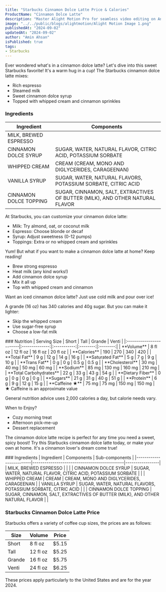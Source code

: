 ```yaml
---
title: "Starbucks Cinnamon Dolce Latte Price & Calories"
ProductName: "Cinnamon Dolce Latte" 
description: "Master Alight Motion Pro for seamless video editing on Android, iOS, and Tablets with our ultimate guide, unlocking advanced features and elevating your skills in 2024!"
image: "../../public/blogs/alightmotion/Alight Motion Image 1.png"
publishedAt: "2024-09-02"
updatedAt: "2024-09-02"
author: "Amin Ahsan"
isPublished: true
tags:
- Starbucks
---
```


Ever wondered what's in a cinnamon dolce latte? Let's dive into this sweet Starbucks favorite!
It's a warm hug in a cup! The Starbucks cinnamon dolce latte mixes:
- Rich espresso
- Steamed milk
- Sweet cinnamon dolce syrup
- Topped with whipped cream and cinnamon sprinkles

### Ingredients
| Ingredient              | Components                                   |
|-------------------------|----------------------------------------------|
| MILK, BREWED ESPRESSO   |                                              |
| CINNAMON DOLCE SYRUP    | SUGAR, WATER, NATURAL FLAVOR, CITRIC ACID, POTASSIUM SORBATE |
| WHIPPED CREAM            | CREAM (CREAM, MONO AND DIGLYCERIDES, CARAGEENAN) |
| VANILLA SYRUP           | SUGAR, WATER, NATURAL FLAVORS, POTASSIUM SORBATE, CITRIC ACID |
| CINNAMON DOLCE TOPPING  | SUGAR, CINNAMON, SALT, EXTRACTIVES OF BUTTER (MILK), AND OTHER NATURAL FLAVOR |

At Starbucks, you can customize your cinnamon dolce latte:
- Milk: Try almond, oat, or coconut milk
- Espresso: Choose blonde or decaf
- Syrup: Adjust sweetness (0-12 pumps)
- Toppings: Extra or no whipped cream and sprinkles

Yum! But what if you want to make a cinnamon dolce latte at home? Keep reading!
- Brew strong espresso
- Heat milk (any kind works!)
- Add cinnamon dolce syrup
- Mix it all up
- Top with whipped cream and cinnamon

Want an iced cinnamon dolce latte? Just use cold milk and pour over ice!

A grande (16 oz) has 340 calories and 40g sugar. But you can make it lighter:
- Skip the whipped cream
- Use sugar-free syrup
- Choose a low-fat milk

<div className="table-container">
### Nutrition
| Serving Size            | Short          | Tall        | Grande   | Venti    |
|:------------------------|:--------------:|:-----------:|:--------:|:--------:|
| **Volume**              | 8 fl oz        | 12 fl oz    | 16 fl oz | 20 fl oz |
| **Calories**            | 190            | 270         | 340      | 420      |
| **Total Fat**           | 9 g            | 12 g        | 14 g     | 16 g     |
| **Saturated Fat**       | 5 g            | 7 g         | 9 g      | 10 g     |
| **Trans Fat**           | 0 g            | 0 g         | 0.5 g    | 0.5 g    |
| **Cholesterol**         | 30 mg          | 40 mg       | 50 mg    | 60 mg    |
| **Sodium**              | 85 mg          | 130 mg      | 160 mg   | 210 mg   |
| **Total Carbohydrates** | 22 g           | 33 g        | 43 g     | 54 g     |
| **Dietary Fiber**       | 0 g            | 0 g         | 0 g      | 0 g      |
| **Sugars**              | 21 g           | 31 g        | 40 g     | 51 g     |
| **Protein**             | 6 g            | 9 g         | 12 g     | 15 g     |
| **Caffeine ★**          | 75 mg          | 75 mg       | 150 mg   | 150 mg   |
</div>
★ Caffeine is an approximate value

General nutrition advice uses 2,000 calories a day, but calorie needs vary.

When to Enjoy?
- Cozy morning treat
- Afternoon pick-me-up
- Dessert replacement

The cinnamon dolce latte recipe is perfect for any time you need a sweet, spicy boost!
Try this Starbucks cinnamon dolce latte today, or make your own at home. It's a cinnamon lover's dream come true!
<div className="table-container">
### Ingredients
| Ingredient              | Components                                   | Sub-components  |
|-------------------------|----------------------------------------------|-----------------|
| MILK, BREWED ESPRESSO   |                                              |                 |
| CINNAMON DOLCE SYRUP    | SUGAR, WATER, NATURAL FLAVOR, CITRIC ACID, POTASSIUM SORBATE |                 |
| WHIPPED CREAM           | CREAM                                        | CREAM, MONO AND DIGLYCERIDES, CARAGEENAN |
| VANILLA SYRUP           | SUGAR, WATER, NATURAL FLAVORS, POTASSIUM SORBATE, CITRIC ACID |                 |
| CINNAMON DOLCE TOPPING  | SUGAR, CINNAMON, SALT, EXTRACTIVES OF BUTTER (MILK), AND OTHER NATURAL FLAVOR |                 |
</div>

<style jsx>{`
  @media (min-width: 768px) {
    .responsive-grid {
      display: grid;
      grid-template-columns: 1fr 1fr;
    }
  }
`}</style>

<div
  style={{
    backgroundColor: "#cee3de",
    borderLeft: "3px solid #0c7556",
    padding: "20px",
    paddingTop: "13px",
    display: "grid",
    height: "fit-content",
  }}
  className="responsive-grid"
>
  <div>
    <h3>Starbucks Cinnamon Dolce Latte Price</h3>
    <p>
      Starbucks offers a variety of coffee cup sizes, the prices are as follows:
    </p>
    <table
      style={{
        backgroundColor: "white",
        width: "100%",
        padding: "20px",
        borderCollapse: "collapse",
        borderRadius: "13px",
      }}
    >
      <thead>
        <tr>
          <th style={{ padding: "8px 24px", textAlign: "left" }}>Size</th>
          <th style={{ padding: "8px 24px", textAlign: "left" }}>Volume</th>
          <th style={{ padding: "8px 24px", textAlign: "left" }}>Price</th>
        </tr>
      </thead>
      <tbody>
        <tr>
          <td style={{ padding: "8px 24px", textAlign: "left" }}>Short</td>
          <td style={{ padding: "8px 24px", textAlign: "left" }}>8 fl oz</td>
          <td style={{ padding: "8px 24px", textAlign: "left" }}>$5.15</td>
        </tr>
        <tr>
          <td style={{ padding: "8px 24px", textAlign: "left" }}>Tall</td>
          <td style={{ padding: "8px 24px", textAlign: "left" }}>12 fl oz</td>
          <td style={{ padding: "8px 24px", textAlign: "left" }}>$5.25</td>
        </tr>
        <tr>
          <td style={{ padding: "8px 24px", textAlign: "left" }}>Grande</td>
          <td style={{ padding: "8px 24px", textAlign: "left" }}>16 fl oz</td>
          <td style={{ padding: "8px 24px", textAlign: "left" }}>$5.75</td>
        </tr>
        <tr>
          <td style={{ padding: "8px 24px", textAlign: "left" }}>Venti</td>
          <td style={{ padding: "8px 24px", textAlign: "left" }}>24 fl oz</td>
          <td style={{ padding: "8px 24px", textAlign: "left" }}>$6.25</td>
        </tr>
      </tbody>
    </table>
    <p>
      These prices apply particularly to the United States and are for the year
      2024.
    </p>
  </div>
  <div></div>
</div>



<style jsx>{`
  .table-container {
    overflow-x: auto;
    position: relative;
  }
  .table-container table {
    border-collapse: collapse;
    width: 30%;
  }
  .table-container th,
  .table-container td {
    border: 1px solid #ddd;
    padding: 2px;
    min-width: 30px;
    font-size: 11px;
  }
  .table-container th:first-child,
  .table-container td:first-child {
    position: sticky;
    left: 0;
    background-color: white;
    z-index: 1;
  }
  @media (max-width: 768px) {
    .table-container th:not(:first-child),
    .table-container td:not(:first-child) {
      min-width: 50px;
    }
  }
`}</style>
